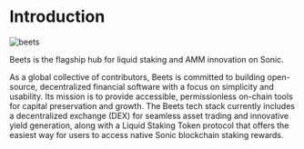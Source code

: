 # Introduction 
![beets](https://github.com/defi-naly/images/blob/main/beets6.png?raw=true)

Beets is the flagship hub for liquid staking and AMM innovation on Sonic.

As a global collective of contributors, Beets is committed to building open-source, decentralized financial software with a focus on simplicity and usability. Its mission is to provide accessible, permissionless on-chain tools for capital preservation and growth. The Beets tech stack currently includes a decentralized exchange (DEX) for seamless asset trading and innovative yield generation, along with a Liquid Staking Token protocol that offers the easiest way for users to access native Sonic blockchain staking rewards.
